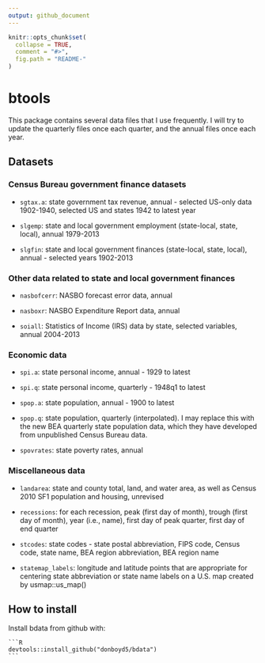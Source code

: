 ```yaml
---
output: github_document
---
```


<!-- README.md is generated from README.Rmd. Please edit that file -->

<!-- Don't forget to knit README.Rmd. -->

```r
knitr::opts_chunk$set(
  collapse = TRUE,
  comment = "#>",
  fig.path = "README-"
)
```


# btools
This package contains several data files that I use frequently. I will try to update the quarterly files once each quarter, and the annual files once each year.


## Datasets

### Census Bureau government finance datasets

* `sgtax.a`: state government tax revenue, annual - selected US-only data 1902-1940, selected US and states 1942 to latest year

* `slgemp`: state and local government employment (state-local, state, local), annual 1979-2013

* `slgfin`: state and local government finances (state-local, state, local), annual - selected years 1902-2013


### Other data related to state and local government finances
* `nasbofcerr`: NASBO forecast error data, annual

* `nasboxr`: NASBO Expenditure Report data, annual

* `soiall`: Statistics of Income (IRS) data by state, selected variables, annual 2004-2013

### Economic data
* `spi.a`: state personal income, annual - 1929 to latest

* `spi.q`: state personal income, quarterly - 1948q1 to latest

* `spop.a`: state population, annual - 1900 to latest

* `spop.q`: state population, quarterly (interpolated). I may replace this with the new BEA quarterly state population data, which they have developed from unpublished Census Bureau data.

* `spovrates`: state poverty rates, annual


### Miscellaneous data
* `landarea`: state and county total, land, and water area, as well as Census 2010 SF1 population and housing, unrevised

* `recessions`: for each recession, peak (first day of month), trough (first day of month), year (i.e., name), first day of peak quarter, first day of end quarter

* `stcodes`: state codes - state postal abbreviation, FIPS code, Census code, state name, BEA region abbreviation, BEA region name

* `statemap_labels`: longitude and latitude points that are appropriate for centering state abbreviation or state name labels on a U.S. map created by usmap::us_map()

## How to install

Install bdata from github with:
  
    ```R
    devtools::install_github("donboyd5/bdata")
    ```


